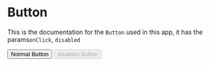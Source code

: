 
<Meta title="Components/Button" component={Button} />

# Button

This is the documentation for the `Button` used in this app, it has the params`onClick`, `disabled`

<Canvas>
  <Story name="all button">
    <Button onClick={action('clicked normal')}>Normal Button</Button>
    <Button onClick={action('clicked disabled')} disabled>
      disabled Button
    </Button>
  </Story>
</Canvas>
